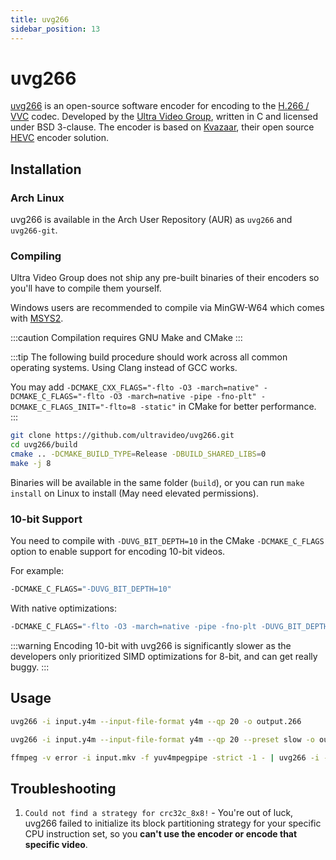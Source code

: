 ```yaml
---
title: uvg266
sidebar_position: 13
---
```


# uvg266

[uvg266](https://github.com/ultravideo/uvg266/) is an open-source software encoder for encoding to the [H.266 / VVC](/docs/codec/VVC) codec. Developed by the [Ultra Video Group](https://ultravideo.fi/), written in C and licensed under BSD 3-clause.
The encoder is based on [Kvazaar](/docs/encoders/Kvazaar), their open source [HEVC](/docs/video/HEVC) encoder solution.

## Installation

### Arch Linux

uvg266 is available in the Arch User Repository (AUR) as `uvg266` and `uvg266-git`.

### Compiling
Ultra Video Group does not ship any pre-built binaries of their encoders so you'll have to compile them yourself. 

Windows users are recommended to compile via MinGW-W64 which comes with [MSYS2](https://msys2.org/).

:::caution
Compilation requires GNU Make and CMake 
:::

:::tip
The following build procedure should work across all common operating systems. Using Clang instead of GCC works.

You may add `-DCMAKE_CXX_FLAGS="-flto -O3 -march=native" -DCMAKE_C_FLAGS="-flto -O3 -march=native -pipe -fno-plt" -DCMAKE_C_FLAGS_INIT="-flto=8 -static"` in CMake for better performance.
:::

```bash
git clone https://github.com/ultravideo/uvg266.git
cd uvg266/build
cmake .. -DCMAKE_BUILD_TYPE=Release -DBUILD_SHARED_LIBS=0
make -j 8
```

Binaries will be available in the same folder (`build`), or you can run `make install` on Linux to install (May need elevated permissions).

### 10-bit Support

You need to compile with `-DUVG_BIT_DEPTH=10` in the CMake `-DCMAKE_C_FLAGS` option to enable support for encoding 10-bit videos.

For example:
```bash
-DCMAKE_C_FLAGS="-DUVG_BIT_DEPTH=10"
```
With native optimizations:
```bash
-DCMAKE_C_FLAGS="-flto -O3 -march=native -pipe -fno-plt -DUVG_BIT_DEPTH=10"
```

:::warning
Encoding 10-bit with uvg266 is significantly slower as the developers only prioritized SIMD optimizations for 8-bit, and can get really buggy.
:::

## Usage

```bash title="Simple Y4M input with QP 20 and raw 266 bitstream output"
uvg266 -i input.y4m --input-file-format y4m --qp 20 -o output.266
```

```bash title="Preset slow, CRF 20, Y4M input"
uvg266 -i input.y4m --input-file-format y4m --qp 20 --preset slow -o output.266
```

```bash title="FFmpeg piping"
ffmpeg -v error -i input.mkv -f yuv4mpegpipe -strict -1 - | uvg266 -i - --input-file-format y4m --qp 20 --preset slow -o output.266
```

## Troubleshooting

1. `Could not find a strategy for crc32c_8x8!` - You're out of luck, uvg266 failed to initialize its block partitioning strategy for your specific CPU instruction set, so you **can't use the encoder or encode that specific video**.